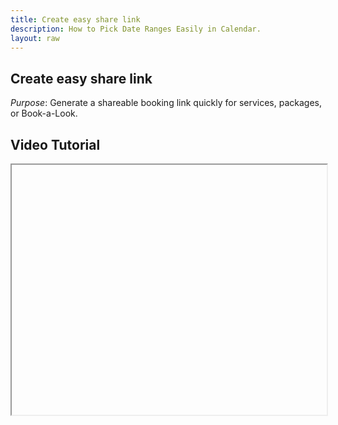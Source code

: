 ```yaml
---
title: Create easy share link
description: How to Pick Date Ranges Easily in Calendar.
layout: raw
---
```



<div className="mdx-content">

## Create easy share link



*Purpose*: Generate a shareable booking link quickly for services, packages, or Book-a-Look.

## Video Tutorial



<iframe
  width="100%"
  height="400"
  title="Create Easy Share tutorial"
  allowFullScreen
  className="rounded-lg"
/>

---

## Steps:



❶ **Go to the Promote Page**  
Click on **“Promote”** in the side menu and go to the **“Easy Share”** tab.

❷ **Click Add**  
Tap the **Add** button at the top right to start creating a link.

❸ **Choose the Venue**  
Select the appropriate **venue** where the services are offered.

❹ **Select What to Share**  
Pick the **services**, **packages**, or **Book-a-Look** options you'd like to include.

❺ **Create the Link**  
Click **“Add Easy Share”** to instantly generate a shareable link.

❻ **Share It**  
Use this link in messages or post it directly to social media platforms.

---

**Tip for First-Time Users**:  
This is a fast way to let clients book without browsing through your full profile.

<div className="space-y-4 mt-6">

<div className="my-10 border-t border-gray-200" />

## More questions about this


</div>
<div className="space-y-4 mt-6">
  <details className="bg-white rounded-md p-4 border border-gray-300">
  <summary
    className="font-medium text-base text-gray-900"
    style={{
      backgroundColor: 'transparent',
      outline: 'none',
      cursor: 'pointer',
      userSelect: 'none',
      listStyle: 'none',
    }}
  >Can I edit the link later?</summary>
   <p className="mt-2 text-sm text-gray-700">
      You’ll need to delete and create a new one if you'd like to make changes.
    </p>
  </details>

  <details className="bg-white rounded-md p-4 border border-gray-300">
  <summary
    className="font-medium text-base text-gray-900"
    style={{
      backgroundColor: 'transparent',
      outline: 'none',
      cursor: 'pointer',
      userSelect: 'none',
      listStyle: 'none',
    }}
  >Is there a limit to how many I can create?</summary>
    <p className="mt-2 text-sm text-gray-700">
      No, you can create as many as you need.
    </p>
  </details>
</div>
</div>

---

<div className="space-y-4 mt-6">

<div className="my-10 border-t border-gray-200" />

<div className="mdx-content mt-10">

Was this article helpful?

<div style={{ display: 'flex', gap: '1rem' }}>
  <button style={{ padding: '0.5rem', borderRadius: '9999px', backgroundColor: '#f0f0f0' }}>
   👍
  </button>
  <button style={{ padding: '0.5rem', borderRadius: '9999px', backgroundColor: '#f0f0f0' }}>
    👎
  </button>
</div>
</div>

---
</div>
